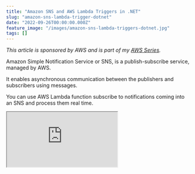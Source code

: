 ```yaml
---
title: "Amazon SNS and AWS Lambda Triggers in .NET"
slug: "amazon-sns-lambda-trigger-dotnet"
date: "2022-09-26T00:00:00.000Z"
feature_image: "/images/amazon-sns-lambda-triggers-dotnet.jpg"
tags: []
---
```


_This article is sponsored by AWS and is part of my [AWS Series](__GHOST_URL__/tag/aws/)._

Amazon Simple Notification Service or SNS, is a publish-subscribe service, managed by AWS.

It enables asynchronous communication between the publishers and subscribers using messages.

You can use AWS Lambda function subscribe to notifications coming into an SNS and process them real time.

<div>
<iframe src="https://www.youtube.com/embed/vIR1Mqa8Lo8" />
</div>

In this post, we will learn

*   Build and Deploy an AWS Lambda Function to handle SNS messages.
*   Set Up SNS Lambda Trigger
*   Scaling and Lambda Concurrency
*   Exception Handling when processing SNS messages.

[

Amazon SNS For the .NET Developer: Getting Started Quick and Easy

Learn how to get started with Amazon SNS and use it from a .NET application. We will learn about Topics, sending messages to topics, and using Subscriptions to receive messages. We will also learn about Filters, how to use them, and error handling with SNS.

![](/images/favicon.ico)Rahul NathRahul Pulikkot Nath

![](/images/amazon-sns.jpg)

](__GHOST_URL__/blog/amazon-sns)

Build and Deploy .NET AWS Lambda Function
-----------------------------------------

[AWS Lambda](__GHOST_URL__/blog/aws-lambda-net-core/) is Amazon’s answer to serverless compute services. It allows running code with zero administration of the infrastructure that the code is running on.

Make sure to install the AWS Toolkit ([Visual Studio](https://aws.amazon.com/visualstudio/), [Rider](https://aws.amazon.com/rider/), [VS Code](https://aws.amazon.com/visualstudiocode/)) and [set up Credentials for the local development environment](__GHOST_URL__/blog/amazon-credentials-dotnet/).  This helps you to quickly develop .NET application on the AWS infrastructure and also deploy them quickly to your AWS Accounts.

With the AWS Toolkit installed, from the new project template select AWS Lambda Lambda Project template and choose SQS blueprint. This creates AWS Lambda function template project with a `Function.cs` class with everything required to handle SQS events, as shown below.

    public async Task FunctionHandler(SNSEvent evnt, ILambdaContext context)
    {
        context.Logger.LogInformation($"Received message with Records {evnt.Records.Count}");
        foreach (var record in evnt.Records)
        {
            await ProcessRecordAsync(record, context);
        }
    }
    
    private async Task ProcessRecordAsync(SNSEvent.SNSRecord record, ILambdaContext context)
    {
        context.Logger.LogInformation($"Processed record {record.Sns.Message}");
    
        // TODO: Do interesting work based on the new message
        await Task.CompletedTask;
    }
    

The `SNSEvent` class represents the SNS notification message. It contains a list of `SNSRecord` objects in the Records property. The default function handler, loops through the `Records` and processes the individual messages by calling the `ProcessRecordAsync` method.

> _Lambda `SNSEvent` notification message always contains one record in the `Records` property._

I have added an addition log statement to see the total count of records in the `SNSEvent`. _This will always be one._

In a real-world application, `ProcessRecordAsync` method will contain business or application specific logic. For now all it does is simply log the message content in the SNS record.

### Deploy Lambda Function

To publish the Lambda function to AWS account, you can use the Publish to AWS Lambda option that the AWS Toolkit provides. With you [development environment connected your AWS account](__GHOST_URL__/blog/amazon-credentials-dotnet/), you can directly publish the new lambda function.

For real-world applications, I prefer to setup an automated build/deploy pipeline to publish to your AWS Account.  Check out the below for an example on how to setup a Lambda Function deployment pipeline from GitHub Actions.

<div>
<iframe src="https://www.youtube.com/embed/U96230YlSJA" />
</div>

Set Up SNS Lambda Trigger
-------------------------

Lambda Triggers can be set up under the Lambda Function or on the SQS.

To add a a Lambda trigger from the Lambda function, navigate the the Lambda Function. Under Configuration → Triggers, select ‘_Add Trigger’_ button. This prompts a new window to select the trigger source.

![Select SNS as the source and specify the SNS Topic name or ARN to set up the Lambda trigger.](/images/aws-sns-lambda-trigger-create.jpg)

Select SNS and provide the Topic name or the ARN to subscribe to and click Add. This automatically adds permissions for the SNS Topic to invoke the Lambda Function any time a message arrives in the Topic.

You can also see the newly added SNS Lambda trigger under the Subscription in SNS Topic as shown below.

![SNS Subscriptions showing the Lambda Function trigger.](/images/aws-sns-lambda-trigger-sns-subscriptions.jpg)

### Testing SNS Lambda Trigger Integration

With the integration set up, any time a new message is published to the SNS Topic, it sends it to all it’s Subscriptions. Using the AWS Console, we can test this by publishing a message.

Navigate to SNS and choose Publish message and provide the relevant details and publish the message.

![Test send a message to Amazon SNS from the console.](/images/aws-sns-lambda-trigger-publish-message.jpg)

The message is immediately sent to all Subscribers, including the Lambda function we just added. If we navigate to the Lambda Function and navigate to the associated log group for the function we can see the Lambda function execution details.

As shown below, it logs the SNS message that we just sent. Also note that the number of Records is one.

![aws-sns-lambda-trigger-cloudwatch-log](/images/aws-sns-lambda-trigger-cloudwatch-log.jpg)

Scaling and Lambda Concurrency
------------------------------

As events come into SNS it triggers Lambda to process. Lambda creates a new instance if all existing function instances are busy processing previous events. Lambda automatically scales up new instances as more and more messages appear.

When number of messages decreases, Lambda stops unused instances.

### Sending a Spike of Messages

The below [LINQPad](https://www.linqpad.net/) script, creates and publishes 50 messages in batches of 10 to our SNS Topic.

It uses the `AmazonSimpleNotificationServiceClient` to batch publish the messages.

    async Task Main()
    {
    	var client = new Amazon.SimpleNotificationService.AmazonSimpleNotificationServiceClient();
    	var publishBatchEntries = Enumerable.Range(1, 50).Select(e => new PublishBatchRequestEntry()
    	{
    		Id = Guid.NewGuid().ToString(),
    		Message = $"Test {e}",
    		Subject = $"Test {e}"
    	}).ToList();
    
    	await Task
    	.WhenAll(publishBatchEntries
    		.Batch(10)
    		.Select(async batch => await client.PublishBatchAsync(new PublishBatchRequest()
    		{
    			TopicArn = "arn:aws:sns:ap-southeast-2:189107071895:user-changes",
    			PublishBatchRequestEntries = batch.ToList()
    		}
    	)));
    }
    

Since there is a limit of ten messages per batch, it batches the total records in batches of 10 and issues a `PublishBatchRequest`.

As soon as the messages hit the Topic, our Lambda functions are triggered. Since there are a total of 50 messages sent, 50 Lambda instances are created and process the messages immediately.

The CloudWatch log streams shows 50 stream entries as shown below. Each new Lambda function instances creates a new log stream entry.

![](/images/aws-sns-lambda-trigger-message-spike.jpg)

The Concurrent executions graph under Lambda Function → Monitor also shows the number of Concurrent Lambda functions. Below it shows 50 in this case.

![](/images/aws-sns-lambda-trigger-concurrent-executions.jpg)

### Lambda Concurrency Configuration

_[The Functions' Concurrency](https://docs.aws.amazon.com/lambda/latest/dg/invocation-scaling.html) is the number of instances that serve requests at a given time_

The Concurrency section under the Lambda function allows to control the concurrency configuration. The concurrency quota is not per-function; it applies to all the functions in the Region and account.

![](/images/aws-sns-lambda-trigger-concurrency-configuration.jpg)

The Lambda Functions concurrency configuration can be updated to reserve a fixed number of instances for the specific function. This guarantess the maximum number of concurrent instances for the function.

Below I have updated the value to 20 for our Lambda Function. This also means I am taking away 20 from the total unreserved account concurrency count.

![](/images/aws-sns-lambda-trigger-concurrency-configuration-edit.jpg)

If you invoke the LINQPad script again with 50 messages you can see in the Concurrent executions graph, the number of Lambda functions are capped at 20.

![](/images/aws-sns-lambda-trigger-concurrent-executions-update.jpg)

### Asynchronous Invocation

So what happens to the additional messages that are published to the Topic?

SNS invokes Lambda Function asynchronously. This means when the function is invoked it does not wait for a response from the Lambda code. It hands of the message to Lambda and it’s Lambda’s responsibility to handle the rest.

![SNS Triggers Lambda Function asynchronously. Messages are delivered to a queue on the Lambda side and it’s the Lambda’s responsibility to process the messages.](/images/aws-lambda-function-asynchronous-processing.jpg)

SNS Triggers Lambda Function asynchronously. Messages are delivered to a queue on the Lambda side and it’s the Lambda’s responsibility to process the messages.

Lambda queue’s the events before sending them to the Function code.

This means any additional messages remain in the queue until there are Function instances to process them or gets removed after a timeout period (default 6 hours).

Exception Handling When Processing SNS Messages
-----------------------------------------------

Events are getting processed as them come into the SNS Topic. Great!

But what happens on an exception processing the message in the Lambda Function?

Let’s explore what happens when there is an error in processing the message in the Lambda Function. Error’s can be due to various reasons; Unhandled code path, a null reference exception or error with a third-party integration service.

### Simulating Exception in .NET Lambda

To simulate an exception in the .NET Lambda function, let’s add a condition to the `ProcessRecordAsync` method. If the `Subject` of the message contains the word ‘Exception’, we throw an exception in processing.

This is easy to simulate for us, when sending messages to SNS.

    private async Task ProcessRecordAsync(SNSEvent.SNSRecord record, ILambdaContext context)
    {
        if (record.Sns.Subject.Contains("Exception"))
        {
            context.Logger.LogError($"cannot process message {record.Sns.Message}");
            throw new Exception("Message cannot be processed");
        }
    
        context.Logger.LogInformation($"Processed record {record.Sns.Message}");
    
        // TODO: Do interesting work based on the new message
        await Task.CompletedTask;
    }
    

### Default Retry Behaviour

By default, the Lambda retires the message 2 times on an exception when processing the message asynchronoulsly.

This is configured under Configuration → Asynchronous invocation section.

It also specified the maximum age of event as 6 hours, which means the message will be discarded after that time if not processed.

![](/images/aws-sns-lambda-trigger-asynchronous-configuration.jpg)

With the default configuration, we will see the message processed 3 times - 1 on the notification + 2 retries. The first retry is after 1 minute of the original notification and then 2 minutes after the first retry.

If the errors in processing the notification is due to transient errors (which go away with time), it might get processed the second time. But for errors that aren’t transient (like in out case, since it always has the word ‘Exception’), it will retry 2 times and then be discarded. The notification is completely lost.

### Lambda Asynchronous Invocation Configuration

To prevent notification from being lost after 2 retries, we can update the Asynchronous configuration and specify a Dead-letter queue (DLQ).

Any messages that cannot be processed after the specified number of Retry attempts (0, 1 or 2), it will be moved to the specified Dead Letter Queue.

The DLQ can be Amazon SQS or Amazon SNS. Below I have configured to be a SQS.

Before saving the below configuration, ensure that the Lambda Function has permissions to _SendMessage_ to the SQS queue that is set up as the Dead Letter Queue.

![](/images/aws-sns-lambda-trigger-asynchronous-configuration.jpg)

### Handle Stale Subscription Errors

As long as the Lambda Function is up and running the SNS Subscription Trigger configuration we have set up is valid. However, if we delete the Lambda Function the Subscription becomes Stale.

The Subscription information is not automatically deleted if we delete the Lambda Function. This means SNS will still try and deliver new events to the Lambda Function, but will fail. These are referred to as [Client-side errors.](https://docs.aws.amazon.com/sns/latest/dg/sns-dead-letter-queues.html#why-do-message-deliveries-fail)

![](/images/aws-sns-lambda-trigger-subscription-configuration.jpg)

Amazon SNS doesn’t retry the message delivery due to client-side errors.

However you can configure a Dead-letter queue in the SNS Trigger configuration (as shown above), so that messages that fail to be delivered to the subscriber are automatically send the the DLQ.

You can also set up [Filter Policies in the SNS Subscription Configuration.](https://docs.aws.amazon.com/sns/latest/dg/sns-message-filtering.html) This is used to filter messages that a subscriber receives.

So if you are only interested in specific kinds of messages (based on message properties or attributes), you can specify the Filters. It is a JSON object structure, and you can add multiple filters to a trigger configuration. If the messages do not pass the filter criteria, they are not send to the Lambda Function.

I hope this helped you to get started with Amazon SNS and AWS Lambda Triggers from a .NET application.
